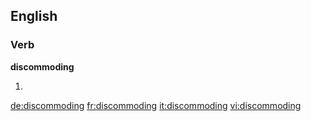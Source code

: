 ==English==

===Verb===
'''discommoding'''

# {{present participle of|discommode}}

[[de:discommoding]]
[[fr:discommoding]]
[[it:discommoding]]
[[vi:discommoding]]